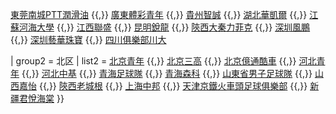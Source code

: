 {{Navbox
|basestyle = background:#DD0000;color:#FBEA0E;
| name  = 2012中乙
| title = [[2012年中国足球乙级联赛|<span style="color:#FBEA0E">2012年</span>]][[中国足球乙级联赛|<span style="color:#FBEA0E">中国足球乙级联赛</span>]]

| group1 = 南区
| list1 = [[重慶青年足球隊|重慶青年]] {{,}} [[東莞南城足球俱樂部|東莞南城PTT潤滑油]] {{,}} [[廣東青年足球隊|廣東體彩青年]] {{,}} [[貴州智誠足球俱樂部|貴州智誠]] {{,}} [[湖北華凱爾足球俱樂部|湖北華凱爾]] {{,}} [[江蘇河海大學足球隊|江蘇河海大學]] {{,}} [[江西聯盛足球俱樂部|江西聯盛]] {{,}} [[昆明銳龍足球俱樂部|昆明銳龍]] {{,}} [[陝西大秦足球俱樂部|陝西大秦力菲克]] {{,}} [[深圳風鵬足球俱樂部|深圳風鵬]] {{,}} [[深圳名博足球俱樂部|深圳藝華珠寶]] {{,}} [[四川足球俱樂部|四川俱樂部川大]]

| group2 = 北区
| list2 = [[北京青年足球隊|北京青年]] {{,}} [[北京億城BTV三高足球俱樂部|北京三高]] {{,}} [[北京億通酷車足球隊|北京億通酷車]] {{,}} [[河北青年足球隊|河北青年]] {{,}} [[河北中基足球俱乐部|河北中基]] {{,}} [[青海足球俱樂部|青海足球隊]] {{,}} [[青海森科足球俱樂部|青海森科]] {{,}} [[山东省男子队 (2011年)|山東省男子足球隊]] {{,}} [[山西嘉怡足球俱樂部|山西嘉怡]] {{,}} [[陝西老城根足球俱樂部|陝西老城根]] {{,}} [[上海中邦足球俱樂部|上海中邦]] {{,}} [[火車頭足球俱樂部|天津京鐵火車頭足球俱樂部]] {{,}} [[新疆西域·君悅海棠足球隊|新疆君悅海棠]]
}}